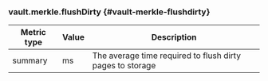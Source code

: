 ### vault.merkle.flushDirty {#vault-merkle-flushdirty}

Metric type | Value | Description
----------- | ----- | -----------
summary     | ms    | The average time required to flush dirty pages to storage
